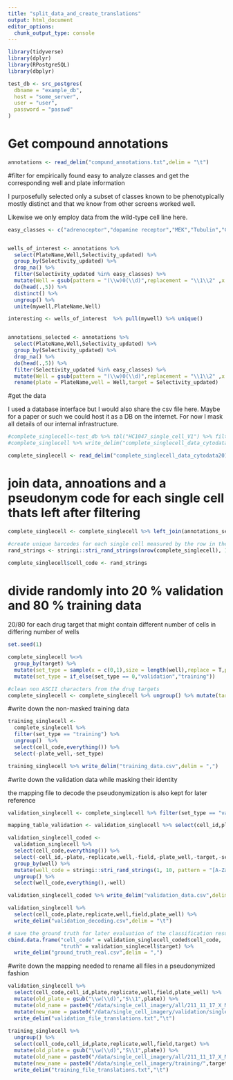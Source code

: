 ```yaml
---
title: "split_data_and_create_translations"
output: html_document
editor_options: 
  chunk_output_type: console
---
```


```r
library(tidyverse)
library(dplyr)
library(RPostgreSQL)
library(dbplyr)

test_db <- src_postgres(
  dbname = "example_db",
  host = "some_server",
  user = "user",
  password = "passwd"
)


```

# Get compound annotations

```r

annotations <- read_delim("compund_annotations.txt",delim = "\t")

```

#filter for empirically found easy to analyze classes and get the corresponding well and plate information

I purposefully selected only a subset of classes known to be phenotypically mostly distinct and that we know from other screens worked well.

Likewise we only employ data from the wild-type cell line here.

```r

easy_classes <- c("adrenoceptor","dopamine receptor","MEK","Tubulin","Ca2+","Cdc25","rac1","eNOS","Topo II","AMPA","c-Myc","cell cycle","DNA_intercalation","EGFR","IGF-1 RTK","AMPA","CDK","DNA Metabolism","ROCK")


wells_of_interest <- annotations %>% 
  select(PlateName,Well,Selectivity_updated) %>% 
  group_by(Selectivity_updated) %>% 
  drop_na() %>% 
  filter(Selectivity_updated %in% easy_classes) %>%
  mutate(Well = gsub(pattern = "(\\w)0(\\d)",replacement = "\\1\\2" ,x = Well)) %>% 
  do(head(.,5)) %>%
  distinct() %>% 
  ungroup() %>% 
  unite(mywell,PlateName,Well)

interesting <- wells_of_interest  %>% pull(mywell) %>% unique()


annotations_selected <- annotations %>% 
  select(PlateName,Well,Selectivity_updated) %>% 
  group_by(Selectivity_updated) %>% 
  drop_na() %>% 
  do(head(.,5)) %>%
  filter(Selectivity_updated %in% easy_classes) %>%
  mutate(Well = gsub(pattern = "(\\w)0(\\d)",replacement = "\\1\\2" ,x = Well)) %>% 
  rename(plate = PlateName,well = Well,target = Selectivity_updated)


```

#get the data

I used a database interface but I would also share the csv file here. Maybe for a paper or such we could host it as a DB on the internet. For now I mask all details of our internal infrastructure.

```r
#complete_singlecell<-test_db %>% tbl("HC1047_single_cell_V1") %>% filter(plate_well %in% interesting) %>% collect(n=Inf)
#complete_singlecell %>% write_delim("complete_singlecell_data_cytodata2019.csv",delim = ",")

complete_singlecell <- read_delim("complete_singlecell_data_cytodata2019.csv",delim = ",")

```

# join data, annoations and a pseudonym code for each single cell thats left after filtering

```r

complete_singlecell <- complete_singlecell %>% left_join(annotations_selected)

#create unique barcodes for each single cell measured by the row in the single cell dataframe
rand_strings <- stringi::stri_rand_strings(nrow(complete_singlecell), 10, pattern = "[A-Za-z0-9]") %>% unique()

complete_singlecell$cell_code <- rand_strings

```

# divide randomly into 20 % validation and 80 % training data

20/80 for each drug target that might contain different number of cells in differing number of wells

```r

set.seed(1)

complete_singlecell %<>% 
  group_by(target) %>% 
  mutate(set_type = sample(x = c(0,1),size = length(well),replace = T,prob = c( 0.2,0.8))) %>% 
  mutate(set_type = if_else(set_type == 0,"validation","training"))

#clean non ASCII characters from the drug targets
complete_singlecell <- complete_singlecell %>% ungroup() %>% mutate(target = gsub("\\W","",target))
```

#write down the non-masked training data

```r

training_singlecell <- 
  complete_singlecell %>% 
  filter(set_type == "training") %>% 
  ungroup()  %>% 
  select(cell_code,everything()) %>% 
  select(-plate_well,-set_type)

training_singlecell %>% write_delim("training_data.csv",delim = ",")

```

#write down the validation data while masking their identity

the mapping file to decode the pseudonymization is also kept for later reference

```r

validation_singlecell <- complete_singlecell %>% filter(set_type == "validation") %>% ungroup()

mapping_table_validation <- validation_singlecell %>% select(cell_id,plate,replicate,well,field,cell_code)

validation_singlecell_coded <- 
  validation_singlecell %>% 
  select(cell_code,everything()) %>% 
  select(-cell_id,-plate,-replicate,well,-field,-plate_well,-target,-set_type) %>%
  group_by(well) %>% 
  mutate(well_code = stringi::stri_rand_strings(1, 10, pattern = "[A-Za-z0-9]")) %>% 
  ungroup() %>% 
  select(well_code,everything(),-well)

validation_singlecell_coded %>% write_delim("validation_data.csv",delim = ",")

validation_singlecell %>% 
  select(cell_code,plate,replicate,well,field,plate_well) %>% 
  write_delim("validation_decoding.csv",delim = "\t")

# save the ground truth for later evaluation of the classification results
cbind.data.frame("cell_code" = validation_singlecell_coded$cell_code,
                 "truth" = validation_singlecell$target) %>% 
  write_delim("ground_truth_real.csv",delim = ",")

```

#write down the mapping needed to rename all files in a pseudonymized fashion

```r

validation_singlecell %>% 
  select(cell_code,cell_id,plate,replicate,well,field,plate_well) %>%
  mutate(old_plate = gsub("\\w(\\d)","S\\1",plate)) %>% 
  mutate(old_name = paste0("/data/single_cell_imagery/all/211_11_17_X_Man_LOPAC_X5_LP_",old_plate,"_",replicate,"_",well,"_",field,"_",cell_id,".tiff")) %>%
  mutate(new_name = paste0("/data/single_cell_imagery/validation/single_cell_",cell_code,".tiff")) %>%
  write_delim("validation_file_translations.txt","\t")
  
training_singlecell %>%
  ungroup() %>%
  select(cell_code,cell_id,plate,replicate,well,field,target) %>%
  mutate(old_plate = gsub("\\w(\\d)","S\\1",plate)) %>% 
  mutate(old_name = paste0("/data/single_cell_imagery/all/211_11_17_X_Man_LOPAC_X5_LP_",old_plate,"_",replicate,"_",well,"_",field,"_",cell_id,".tiff")) %>%
  mutate(new_name = paste0("/data/single_cell_imagery/training/",target,"/211_11_17_X_Man_LOPAC_X5_LP_",old_plate,"_",replicate,"_",well,"_",field,"_",cell_id,".tiff")) %>%
  write_delim("training_file_translations.txt","\t")

```
